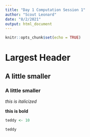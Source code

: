 ```yaml
---
title: "Day 1 Computation Session 1"
author: "Scout Leonard"
date: "8/2/2021"
output: html_document
---
```


```r
knitr::opts_chunk$set(echo = TRUE)
```

# Largest Header

## A little smaller 

### A little smaller 

*this is italicized*

**this is bold**

```r
teddy <- 10

teddy
```

